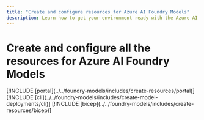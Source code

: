 ```yaml
---
title: "Create and configure resources for Azure AI Foundry Models"
description: Learn how to get your environment ready with the Azure AI Foundry Models
---
```


# Create and configure all the resources for Azure AI Foundry Models

<Tab title="Foundry portal">
[!INCLUDE [portal](../../foundry-models/includes/create-resources/portal)]
</Tab>

<Tab title="Azure CLI">
[!INCLUDE [cli](../../foundry-models/includes/create-model-deployments/cli)]
</Tab>

<Tab title="Bicep">
[!INCLUDE [bicep](../../foundry-models/includes/create-resources/bicep)]
</Tab>
